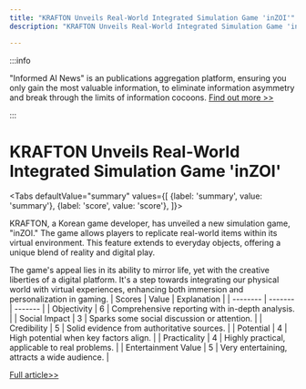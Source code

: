 ```yaml
---
title: "KRAFTON Unveils Real-World Integrated Simulation Game 'inZOI'"
description: "KRAFTON Unveils Real-World Integrated Simulation Game 'inZOI'"

---
```



:::info

"Informed AI News" is an publications aggregation platform, ensuring you only gain the most valuable information, to eliminate information asymmetry and break through the limits of information cocoons.  [Find out more >>](/)

:::

# KRAFTON Unveils Real-World Integrated Simulation Game 'inZOI'


<Tabs
	defaultValue="summary"
	values={[
	{label: 'summary', value: 'summary'},
	{label: 'score', value: 'score'},
]}>
<TabItem value="summary">


KRAFTON, a Korean game developer, has unveiled a new simulation game, "inZOI." The game allows players to replicate real-world items within its virtual environment. This feature extends to everyday objects, offering a unique blend of reality and digital play.

The game's appeal lies in its ability to mirror life, yet with the creative liberties of a digital platform. It's a step towards integrating our physical world with virtual experiences, enhancing both immersion and personalization in gaming.
</TabItem>
<TabItem value="score">
	| Scores     | Value   | Explanation |
	| -------- | ------- | ------- |
	| Objectivity  | 6    | Comprehensive reporting with in-depth analysis.    |
	| Social Impact | 3     | Sparks some social discussion or attention.    |
	| Credibility    | 5    | Solid evidence from authoritative sources.    |
	| Potential    | 4    | High potential when key factors align.    |
	| Practicality    | 4    | Highly practical, applicable to real problems.    |
	| Entertainment Value    | 5    | Very entertaining, attracts a wide audience.    |
</TabItem>
</Tabs>

[Full article>>](https://xiaohu.ai/p/12842)
